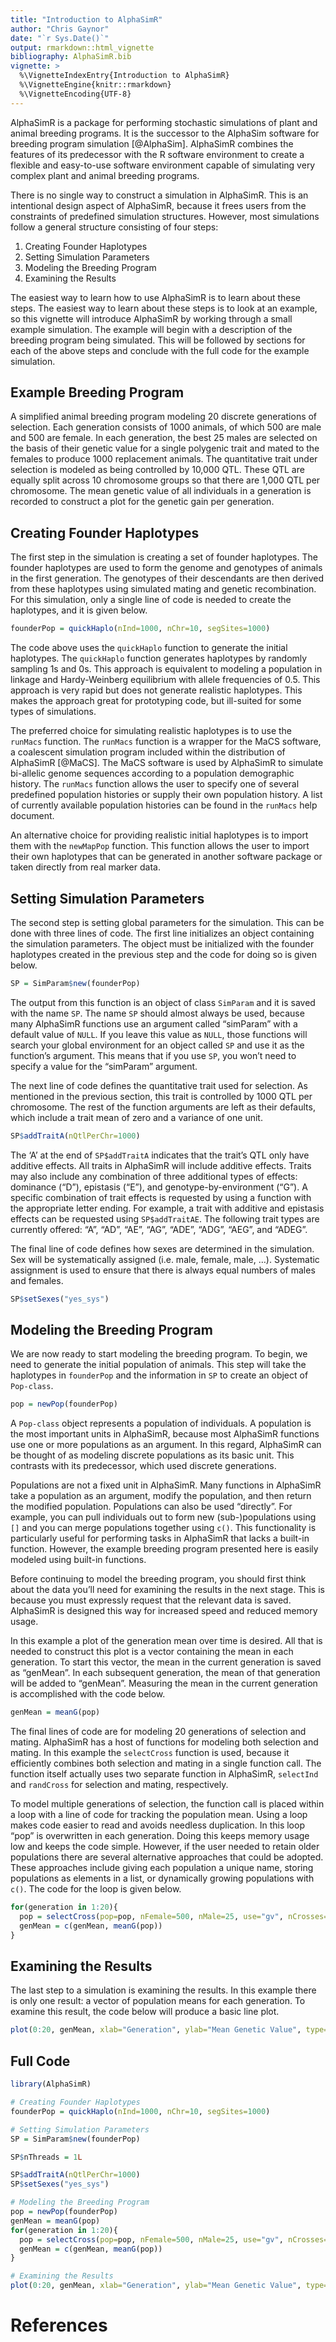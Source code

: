 ```yaml
---
title: "Introduction to AlphaSimR"
author: "Chris Gaynor"
date: "`r Sys.Date()`"
output: rmarkdown::html_vignette
bibliography: AlphaSimR.bib
vignette: >
  %\VignetteIndexEntry{Introduction to AlphaSimR}
  %\VignetteEngine{knitr::rmarkdown}
  %\VignetteEncoding{UTF-8}
---
```


AlphaSimR is a package for performing stochastic simulations of plant and animal breeding programs. It is the successor to the AlphaSim software for breeding program simulation [@AlphaSim]. AlphaSimR combines the features of its predecessor with the R software environment to create a flexible and easy-to-use software environment capable of simulating very complex plant and animal breeding programs.

There is no single way to construct a simulation in AlphaSimR. This is an intentional design aspect of AlphaSimR, because it frees users from the constraints of predefined simulation structures. However, most simulations follow a general structure consisting of four steps:

1. Creating Founder Haplotypes
2. Setting Simulation Parameters
3. Modeling the Breeding Program
4. Examining the Results

The easiest way to learn how to use AlphaSimR is to learn about these steps. The easiest way to learn about these steps is to look at an example, so this vignette will introduce AlphaSimR by working through a small example simulation. The example will begin with a description of the breeding program being simulated. This will be followed by sections for each of the above steps and conclude with the full code for the example simulation. 

## Example Breeding Program

A simplified animal breeding program modeling 20 discrete generations of selection. Each generation consists of 1000 animals, of which 500 are male and 500 are female. In each generation, the best 25 males are selected on the basis of their genetic value for a single polygenic trait and mated to the females to produce 1000 replacement animals. The quantitative trait under selection is modeled as being controlled by 10,000 QTL. These QTL are equally split across 10 chromosome groups so that there are 1,000 QTL per chromosome. The mean genetic value of all individuals in a generation is recorded to construct a plot for the genetic gain per generation.

## Creating Founder Haplotypes

The first step in the simulation is creating a set of founder haplotypes. The founder haplotypes are used to form the genome and genotypes of animals in the first generation. The genotypes of their descendants are then derived from these haplotypes using simulated mating and genetic recombination. For this simulation, only a single line of code is needed to create the haplotypes, and it is given below.

```r
founderPop = quickHaplo(nInd=1000, nChr=10, segSites=1000)
```

The code above uses the `quickHaplo` function to generate the initial haplotypes. The `quickHaplo` function generates haplotypes by randomly sampling 1s and 0s. This approach is equivalent to modeling a population in linkage and Hardy-Weinberg equilibrium with allele frequencies of 0.5. This approach is very rapid but does not generate realistic haplotypes. This makes the approach great for prototyping code, but ill-suited for some types of simulations.

The preferred choice for simulating realistic haplotypes is to use the `runMacs` function. The `runMacs` function is a wrapper for the MaCS software, a coalescent simulation program included within the distribution of AlphaSimR [@MaCS]. The MaCS software is used by AlphaSimR to simulate bi-allelic genome sequences according to a population demographic history. The `runMacs` function allows the user to specify one of several predefined population histories or supply their own population history. A list of currently available population histories can be found in the `runMacs` help document.

An alternative choice for providing realistic initial haplotypes is to import them with the `newMapPop` function. This function allows the user to import their own haplotypes that can be generated in another software package or taken directly from real marker data. 

## Setting Simulation Parameters

The second step is setting global parameters for the simulation. This can be done with three lines of code. The first line initializes an object containing the simulation parameters. The object must be initialized with the founder haplotypes created in the previous step and the code for doing so is given below.

```r
SP = SimParam$new(founderPop)
```

The output from this function is an object of class `SimParam` and it is saved with the name `SP`. The name `SP` should almost always be used, because many AlphaSimR functions use an argument called "simParam" with a default value of `NULL`. If you leave this value as `NULL`, those functions will search your global environment for an object called `SP` and use it as the function's argument. This means that if you use `SP`, you won't need to specify a value for the "simParam" argument.

The next line of code defines the quantitative trait used for selection. As mentioned in the previous section, this trait is controlled by 1000 QTL per chromosome. The rest of the function arguments are left as their defaults, which include a trait mean of zero and a variance of one unit.

```r
SP$addTraitA(nQtlPerChr=1000)
```

The 'A' at the end of `SP$addTraitA` indicates that the trait's QTL only have additive effects. All traits in AlphaSimR will include additive effects. Traits may also include any combination of three additional types of effects: dominance ("D"), epistasis ("E"), and genotype-by-environment ("G"). A specific combination of trait effects is requested by using a function with the appropriate letter ending. For example, a trait with additive and epistasis effects can be requested using `SP$addTraitAE`. The following trait types are currently offered: "A", "AD", "AE", "AG", "ADE", "ADG", "AEG", and "ADEG".

The final line of code defines how sexes are determined in the simulation. Sex will be systematically assigned (i.e. male, female, male, ...). Systematic assignment is used to ensure that there is always equal numbers of males and females.

```r
SP$setSexes("yes_sys")
```

## Modeling the Breeding Program

We are now ready to start modeling the breeding program. To begin, we need to generate the initial population of animals. This step will take the haplotypes in `founderPop` and the information in `SP` to create an object of `Pop-class`. 

```r
pop = newPop(founderPop)
```
A `Pop-class` object represents a population of individuals. A population is the most important units in AlphaSimR, because most AlphaSimR functions use one or more populations as an argument. In this regard, AlphaSimR can be thought of as modeling discrete populations as its basic unit. This contrasts with its predecessor, which used discrete generations. 

Populations are not a fixed unit in AlphaSimR. Many functions in AlphaSimR take a population as an argument, modify the population, and then return the modified population. Populations can also be used "directly". For example, you can pull individuals out to form new (sub-)populations using `[]` and you can merge populations together using `c()`. This functionality is particularly useful for performing tasks in AlphaSimR that lacks a built-in function. However, the example breeding program presented here is easily modeled using built-in functions. 

Before continuing to model the breeding program, you should first think about the data you’ll need for examining the results in the next stage. This is because you must expressly request that the relevant data is saved. AlphaSimR is designed this way for increased speed and reduced memory usage. 

In this example a plot of the generation mean over time is desired. All that is needed to construct this plot is a vector containing the mean in each generation. To start this vector, the mean in the current generation is saved as “genMean”. In each subsequent generation, the mean of that generation will be added to “genMean”. Measuring the mean in the current generation is accomplished with the code below.  

```r
genMean = meanG(pop)
```

The final lines of code are for modeling 20 generations of selection and mating. AlphaSimR has a host of functions for modeling both selection and mating. In this example the `selectCross` function is used, because it efficiently combines both selection and mating in a single function call. The function itself actually uses two separate function in AlphaSimR, `selectInd` and `randCross` for selection and mating, respectively. 

To model multiple generations of selection, the function call is placed within a loop with a line of code for tracking the population mean. Using a loop makes code easier to read and avoids needless duplication. In this loop “pop” is overwritten in each generation. Doing this keeps memory usage low and keeps the code simple. However, if the user needed to retain older populations there are several alternative approaches that could be adopted. These approaches include giving each population a unique name, storing populations as elements in a list, or dynamically growing populations with `c()`. The code for the loop is given below.

```r
for(generation in 1:20){
  pop = selectCross(pop=pop, nFemale=500, nMale=25, use="gv", nCrosses=1000)
  genMean = c(genMean, meanG(pop))
}
```

## Examining the Results

The last step to a simulation is examining the results. In this example there is only one result: a vector of population means for each generation. To examine this result, the code below will produce a basic line plot.

```r
plot(0:20, genMean, xlab="Generation", ylab="Mean Genetic Value", type="l")
```


## Full Code

```r
library(AlphaSimR)
```

```r
# Creating Founder Haplotypes
founderPop = quickHaplo(nInd=1000, nChr=10, segSites=1000)

# Setting Simulation Parameters
SP = SimParam$new(founderPop)
```
```r
SP$nThreads = 1L
```
```r
SP$addTraitA(nQtlPerChr=1000)
SP$setSexes("yes_sys")

# Modeling the Breeding Program
pop = newPop(founderPop)
genMean = meanG(pop)
for(generation in 1:20){
  pop = selectCross(pop=pop, nFemale=500, nMale=25, use="gv", nCrosses=1000)
  genMean = c(genMean, meanG(pop))
}

# Examining the Results
plot(0:20, genMean, xlab="Generation", ylab="Mean Genetic Value", type="l")
```

# References
